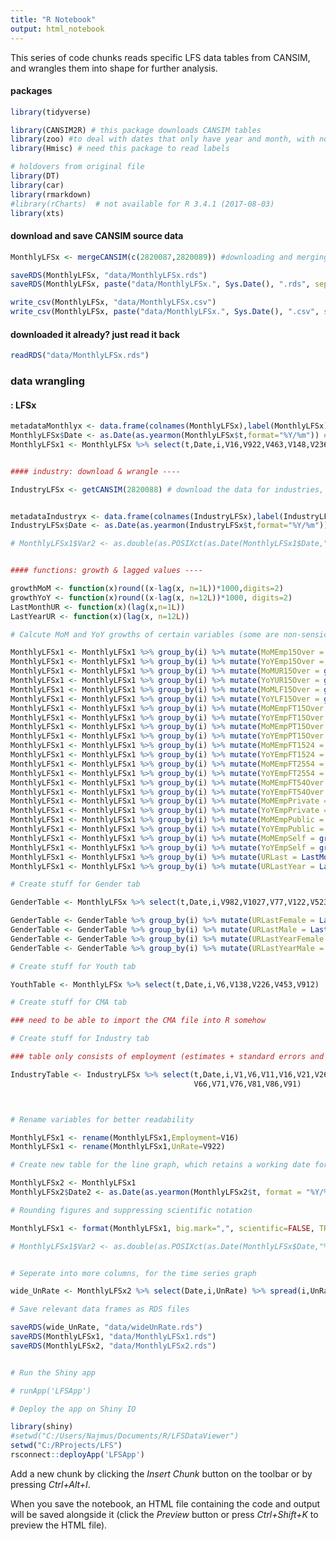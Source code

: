 ```yaml
---
title: "R Notebook"
output: html_notebook
---
```


This series of code chunks reads specific LFS data tables from CANSIM, and wrangles them into shape for further analysis.


#### packages

```r


library(tidyverse)

library(CANSIM2R) # this package downloads CANSIM tables
library(zoo) #to deal with dates that only have year and month, with no days
library(Hmisc) # need this package to read labels

# holdovers from original file
library(DT)
library(car)
library(rmarkdown)
#library(rCharts)  # not available for R 3.4.1 (2017-08-03)
library(xts)


```


#### download and save CANSIM source data

```r


MonthlyLFSx <- mergeCANSIM(c(2820087,2820089)) #downloading and merging these two LFS-related tables from CANSIM

saveRDS(MonthlyLFSx, "data/MonthlyLFSx.rds")
saveRDS(MonthlyLFSx, paste("data/MonthlyLFSx.", Sys.Date(), ".rds", sep=""))

write_csv(MonthlyLFSx, "data/MonthlyLFSx.csv")
write_csv(MonthlyLFSx, paste("data/MonthlyLFSx.", Sys.Date(), ".csv", sep=""))

```


#### downloaded it already? just read it back

```r

readRDS("data/MonthlyLFSx.rds")


```




### data wrangling

#### : LFSx

```r

metadataMonthlyx <- data.frame(colnames(MonthlyLFSx),label(MonthlyLFSx)) # create metadata data.frame to view all labels
MonthlyLFSx$Date <- as.Date(as.yearmon(MonthlyLFSx$t,format="%Y/%m")) # turning the time variable into an explicit date variable
MonthlyLFSx1 <- MonthlyLFSx %>% select(t,Date,i,V16,V922,V463,V148,V236,V138,V154,V164,V1057,V1072,V1087)


#### industry: download & wrangle ----

IndustryLFSx <- getCANSIM(2820088) # download the data for industries, without merging it onto existing tables; faster


metadataIndustryx <- data.frame(colnames(IndustryLFSx),label(IndustryLFSx)) # create metadata data.frame to view all labels
IndustryLFSx$Date <- as.Date(as.yearmon(IndustryLFSx$t,format="%Y/%m"))

# MonthlyLFSx1$Var2 <- as.double(as.POSIXct(as.Date(MonthlyLFSx1$Date,"%Y-%m-%d")),origin="1976-01-01")


#### functions: growth & lagged values ----

growthMoM <- function(x)round((x-lag(x, n=1L))*1000,digits=2)
growthYoY <- function(x)round((x-lag(x, n=12L))*1000, digits=2)
LastMonthUR <- function(x)(lag(x,n=1L))
LastYearUR <- function(x)(lag(x, n=12L))

# Calcute MoM and YoY growths of certain variables (some are non-sensical)

MonthlyLFSx1 <- MonthlyLFSx1 %>% group_by(i) %>% mutate(MoMEmp15Over = growthMoM(V16))
MonthlyLFSx1 <- MonthlyLFSx1 %>% group_by(i) %>% mutate(YoYEmp15Over = growthYoY(V16))
MonthlyLFSx1 <- MonthlyLFSx1 %>% group_by(i) %>% mutate(MoMUR15Over = growthMoM(V922))
MonthlyLFSx1 <- MonthlyLFSx1 %>% group_by(i) %>% mutate(YoYUR15Over = growthYoY(V922))
MonthlyLFSx1 <- MonthlyLFSx1 %>% group_by(i) %>% mutate(MoMLF15Over = growthMoM(V463))
MonthlyLFSx1 <- MonthlyLFSx1 %>% group_by(i) %>% mutate(YoYLF15Over = growthYoY(V463))
MonthlyLFSx1 <- MonthlyLFSx1 %>% group_by(i) %>% mutate(MoMEmpFT15Over = growthMoM(V148))
MonthlyLFSx1 <- MonthlyLFSx1 %>% group_by(i) %>% mutate(YoYEmpFT15Over = growthYoY(V148))
MonthlyLFSx1 <- MonthlyLFSx1 %>% group_by(i) %>% mutate(MoMEmpPT15Over = growthMoM(V236))
MonthlyLFSx1 <- MonthlyLFSx1 %>% group_by(i) %>% mutate(YoYEmpPT15Over = growthYoY(V236))
MonthlyLFSx1 <- MonthlyLFSx1 %>% group_by(i) %>% mutate(MoMEmpFT1524 = growthMoM(V138))
MonthlyLFSx1 <- MonthlyLFSx1 %>% group_by(i) %>% mutate(YoYEmpFT1524 = growthYoY(V138))
MonthlyLFSx1 <- MonthlyLFSx1 %>% group_by(i) %>% mutate(MoMEmpFT2554 = growthMoM(V154))
MonthlyLFSx1 <- MonthlyLFSx1 %>% group_by(i) %>% mutate(YoYEmpFT2554 = growthYoY(V154))
MonthlyLFSx1 <- MonthlyLFSx1 %>% group_by(i) %>% mutate(MoMEmpFT54Over = growthMoM(V164))
MonthlyLFSx1 <- MonthlyLFSx1 %>% group_by(i) %>% mutate(YoYEmpFT54Over = growthYoY(V164))
MonthlyLFSx1 <- MonthlyLFSx1 %>% group_by(i) %>% mutate(MoMEmpPrivate = growthMoM(V1057))
MonthlyLFSx1 <- MonthlyLFSx1 %>% group_by(i) %>% mutate(YoYEmpPrivate = growthYoY(V1057))
MonthlyLFSx1 <- MonthlyLFSx1 %>% group_by(i) %>% mutate(MoMEmpPublic = growthMoM(V1072))
MonthlyLFSx1 <- MonthlyLFSx1 %>% group_by(i) %>% mutate(YoYEmpPublic = growthYoY(V1072))
MonthlyLFSx1 <- MonthlyLFSx1 %>% group_by(i) %>% mutate(MoMEmpSelf = growthMoM(V1087))
MonthlyLFSx1 <- MonthlyLFSx1 %>% group_by(i) %>% mutate(YoYEmpSelf = growthYoY(V1087))
MonthlyLFSx1 <- MonthlyLFSx1 %>% group_by(i) %>% mutate(URLast = LastMonthUR(V922))
MonthlyLFSx1 <- MonthlyLFSx1 %>% group_by(i) %>% mutate(URLastYear = LastYearUR(V922))

# Create stuff for Gender tab

GenderTable <- MonthlyLFSx %>% select(t,Date,i,V982,V1027,V77,V122,V523,V568)

GenderTable <- GenderTable %>% group_by(i) %>% mutate(URLastFemale = LastMonthUR(V982))
GenderTable <- GenderTable %>% group_by(i) %>% mutate(URLastMale = LastMonthUR(V1027))
GenderTable <- GenderTable %>% group_by(i) %>% mutate(URLastYearFemale = LastYearUR(V982))
GenderTable <- GenderTable %>% group_by(i) %>% mutate(URLastYearMale = LastYearUR(V1027))

# Create stuff for Youth tab

YouthTable <- MonthlyLFSx %>% select(t,Date,i,V6,V138,V226,V453,V912)

# Create stuff for CMA tab

### need to be able to import the CMA file into R somehow

# Create stuff for Industry tab

### table only consists of employment (estimates + standard errors and what not)

IndustryTable <- IndustryLFSx %>% select(t,Date,i,V1,V6,V11,V16,V21,V26,V31,V36,V41,V46,V51,V56,V61,
                                         V66,V71,V76,V81,V86,V91)



# Rename variables for better readability

MonthlyLFSx1 <- rename(MonthlyLFSx1,Employment=V16)
MonthlyLFSx1 <- rename(MonthlyLFSx1,UnRate=V922)

# Create new table for the line graph, which retains a working date format

MonthlyLFSx2 <- MonthlyLFSx1
MonthlyLFSx2$Date2 <- as.Date(as.yearmon(MonthlyLFSx2$t, format = "%Y/%m"))

# Rounding figures and suppressing scientific notation

MonthlyLFSx1 <- format(MonthlyLFSx1, big.mark=",", scientific=FALSE, TRIM=TRUE)

# MonthlyLFSx1$Var2 <- as.double(as.POSIXct(as.Date(MonthlyLFSx$Date,"%Y-%m-%d")),origin="1976-01-01")


# Seperate into more columns, for the time series graph

wide_UnRate <- MonthlyLFSx2 %>% select(Date,i,UnRate) %>% spread(i,UnRate)

# Save relevant data frames as RDS files

saveRDS(wide_UnRate, "data/wideUnRate.rds")
saveRDS(MonthlyLFSx1, "data/MonthlyLFSx1.rds")
saveRDS(MonthlyLFSx2, "data/MonthlyLFSx2.rds")


# Run the Shiny app

# runApp('LFSApp')

# Deploy the app on Shiny IO

library(shiny)
#setwd("C:/Users/Najmus/Documents/R/LFSDataViewer")
setwd("C:/RProjects/LFS")
rsconnect::deployApp('LFSApp')


```

Add a new chunk by clicking the *Insert Chunk* button on the toolbar or by pressing *Ctrl+Alt+I*.

When you save the notebook, an HTML file containing the code and output will be saved alongside it (click the *Preview* button or press *Ctrl+Shift+K* to preview the HTML file).
